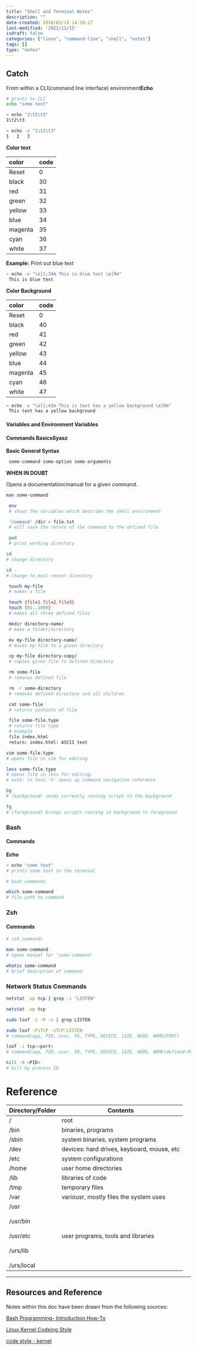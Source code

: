 ```yaml
---
title: "Shell and Terminal Notes"
description: ""
date-created: 2018/03/15 14:19:17
last-modified: '2022/12/15'
isdraft: false
categories: ["linux", "command-line", "shell", "notes"]
tags: []
type: "notes"
---
```


## Catch

From within a CLI(command line interface) environment**Echo**

```sh
# prints to CLI
echo "some text"
```

```sh
~ echo "1\t2\t3"
1\t2\t3

~ echo -e "1\t2\t3"
1	2	3
```

**Color text**

| color   | code |
| :------ | :--- |
| Reset   | 0    |
| black   | 30   |
| red     | 31   |
| green   | 32   |
| yellow  | 33   |
| blue    | 34   |
| magenta | 35   |
| cyan    | 36   |
| white   | 37   |

**Example:** Print out blue text

```sh
~ echo -e "\e[1;34m This is blue text \e[0m"
 This is blue text
```

**Color Background**

| color   | code |
| :------ | :--- |
| Reset   | 0    |
| black   | 40   |
| red     | 41   |
| green   | 42   |
| yellow  | 43   |
| blue    | 44   |
| magenta | 45   |
| cyan    | 46   |
| white   | 47   |

```sh
~ echo -e "\e[1;43m This is text has a yellow background \e[0m"
 This text has a yellow background
```

#### Variables and Environment Variables

#### Commands Basics6yasz  

**Basic General Syntax**

```sh
 some-command some-option some-arguments
```

**WHEN IN DOUBT**

Opens a documentation/manual for a given command.

```bash
man some-command
```

```bash
 env
 # shows the variables which describe the shell environment

 'command' /dir > file.txt
 # will save the return of the command to the defined file

 pwd
 # print working directory

cd
# change directory

cd -
# change to most recent directory

 touch my-file
 # makes a file

 touch {file1,file2,file3}
 touch {01..1000}
 # makes all three defined files

 mkdir directory-name/
 # make a folder/directory

 mv my-file directory-name/
 # moves my-file to a given directory

 cp my-file directory-copy/
 # copies given file to defined directory

 rm some-file
 # removes defined file

 rm -r some-directory
 # removes defined directory and all children

 cat some-file
 # returns contents of file

 file some-file.type
 # returns file type
 # example
 file index.html
 return: index.html: ASCII text

vim some-file.type
# opens file in vim for editing

less some-file.type
# opens file in less for editing.
# note: in less 'h' opens up command navigation reference

bg
# (background) sends currently running script to the background

fg
# (foreground) brings scripts running in background to foreground

```

### Bash

#### Commands

**Echo**

```sh
~ echo "some text"
# prints some text to the terminal
```

```sh
# bash commands

which some-command
# file path to command

```

### Zsh

#### Commands

```sh
# zsh commands

man some-command
# opens manual for 'some-command'

whatis some-command
# brief descrption of command

```

### Network Status Commands

```sh
netstat -ap tcp | grep -i "LISTEN"

netstat -ap tcp

sudo lsof -i -P -n | grep LISTEN

sudo lsof -PiTCP -sTCP:LISTEN
# command/app, PID, user, FD, TYPE, DEVICE, SIZE, NODE, NAME(PORT)

lsof -i tcp:<port>
# command/app, PID, user, FD, TYPE, DEVICE, SIZE, NODE, NAME(defined-PORT)

kill -9 <PID>
# kill by process ID

```


# Reference

| Directory/Folder                                                | Contents                                   |
| --------------------------------------------------------------- | ------------------------------------------ |
| /                                                               | root                                       |
| /bin                                                            | binaries, programs                         |
| /sbin                                                           | system binaries, system programs           |
| /dev                                                            | devices: hard drives, keyboard, mouse, etc |
| /etc                                                            | system configurations                      |
| /home                                                           | user home directories                      |
| /lib                                                            | libraries of code                          |
| /tmp                                                            | temporary files                            |
| /var                                                            | variousr, mostly files the system uses     |
| /usr <br></br> /usr/bin <br></br> /usr/etc <br></br>/urs/lib<br></br>/urs/local | user programs, tools and libraries         |

---

## Resources and Reference

Notes within this doc have been drawn from the following sources:

[Bash Programming- Introduction How-To](https://google.github.io/styleguide/shell.xml)

[Linux Kernel Codeing Style](http://tldp.org/HOWTO/Bash-Prog-Intro-HOWTO.html)
  
[code style - kernel](https://www.kernel.org/doc/Documentation/process/coding-style.rst)


